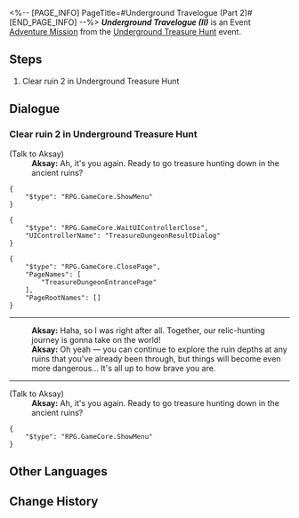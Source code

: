 <%-- [PAGE_INFO]
PageTitle=#Underground Travelogue (Part 2)#
[END_PAGE_INFO] --%>
{{Stub|Dialogue.}}
{{Mission Infobox
|id            = 8012102
|title         = Underground Travelogue (II)
|image         = <!--Mission Underground Travelogue (Part 2).png-->
|type          = Adventure
|event_name    = Underground Treasure Hunt
|chapter       = 
|requirements  = [[Adventure Mission]] ''[[Underground Travelogue (I)]]'' completed
|summary       = <!--official mission summary from Fate's Atlas-->
|characters    = Aksay; Trailblazer
|startLocation = [[Jarilo-VI]] - [[Great Mine]]
|world         = Jarilo-VI
|area          = Great Mine
|prev          = Underground Travelogue (I)
|next          = Underground Travelogue (III)
|rewards       = Credit*10,000
}}
'''''Underground Travelogue (II)''''' is an Event [[Adventure Mission]] from the [[Underground Treasure Hunt]] event.

==Steps==
# Clear ruin 2 in Underground Treasure Hunt

<!--
==Gameplay Notes==

--><!--
==Trial Character==

-->
==Dialogue==
{{Stub Dialogue}}
===Clear ruin 2 in Underground Treasure Hunt{{subst:void|<!--801210201-->}}===
{{Mission Description|type=adventure|location=Great Mine|Aksay has excavated a new ancient ruin. Continue your treasure hunting journey!}}
{{Dialogue Start}}

;(Talk to Aksay)
:'''Aksay:''' Ah, it's you again. Ready to go treasure hunting down in the ancient ruins?
<pre>{
	"$type": "RPG.GameCore.ShowMenu"
}</pre>
<pre>{
	"$type": "RPG.GameCore.WaitUIControllerClose",
	"UIControllerName": "TreasureDungeonResultDialog"
}</pre>
<pre>{
	"$type": "RPG.GameCore.ClosePage",
	"PageNames": [
		"TreasureDungeonEntrancePage"
	],
	"PageRootNames": []
}</pre>
:<!--0.5-second delay-->
----
:'''Aksay:''' Haha, so I was right after all. Together, our relic-hunting journey is gonna take on the world!
:'''Aksay:''' Oh yeah &mdash; you can continue to explore the ruin depths at any ruins that you've already been through, but things will become even more dangerous... It's all up to how brave you are.
----

;(Talk to Aksay)
:'''Aksay:''' Ah, it's you again. Ready to go treasure hunting down in the ancient ruins?
<pre>{
	"$type": "RPG.GameCore.ShowMenu"
}</pre>
{{Dialogue End}}

==Other Languages==
{{Other Languages
|en   = Underground Travelogue (II)
|zhs  = 地城游记•其二
|zht  = 地城遊記•其二
|ja   = 地下遺跡探遊記・二
|ko   = 지하 여행기•2
|es   = Diario de un viaje subterráneo&nbsp;II
|fr   = Voyage au centre de la terre (II)
|ru   = Путевые записки из-под земли II
|th   = บันทึกการเดินทางในเมืองใต้ดิน 2
|vi   = Du Ký Thành Ngầm 2
|de   = Untergrund-Reisebericht (Teil 2)
|id   = Catatan Perjalanan Bawah Tanah (Bagian 2)
|pt   = Diário de Viagem do Subterrâneo (II)
}}

==Change History==
{{Change History|1.2}}
